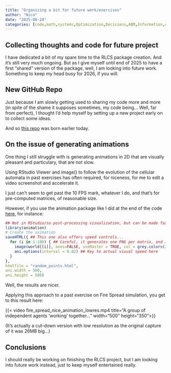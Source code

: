 ```yaml
---
title: "Organizing a bit for future work/exercises"
author: "Nico"
date: "2025-08-24"
categories: [code,math,systems,Optimization,Decisions,ABM,Information,complexity]
---
```


## Collecting thoughts and code for future project

I have dedicated a bit of my spare time to the RLCS package creation. And it's still very much ongoing. But as I give myself until end of 2025 to have a first "shared" version of the package, well, I am looking into future work. Something to keep my head busy for 2026, if you will.

## New GitHub Repo

Just because I am slowly getting used to sharing my code more and more (in spite of the shame it supposes sometimes, my code being... Well, far from perfect), I thought I'd help myself by setting up a new project early on to collect some ideas.

And so [this repo](https://github.com/kaizen-R/complex_systems_studies) was born earlier today.

## On the issue of generating animations

One thing I still struggle with is generating animations in 2D that are visually pleasant and particulary, that are not slow.

Using RStudio Viewer and image() to follow the evolution of the cellular automata in past exercises has often required, for niceness, for me to edit a video screenshot and accelerate it.

I just can't seem to get past the 10 FPS mark, whatever I do, and that's for pre-computed matrices, of reasonable size.

However, if you use the animation package like I did at the end of the code [here](https://github.com/kaizen-R/complex_systems_studies/blob/main/plotting_matrices/speed_tests_v001.R), for instance:

``` r
## Not in RStudio/so post-processing visualization, but can be made fast:
library(animation)
# Create the animation
saveHTML({ ## This one also offers speed controls...
  for (i in 1:100) { ## Careful, it generates one PNG per matrix, and JS/CSS/HTML stuff...
    image(world[[i]], axes=FALSE, useRaster = TRUE, col = grey.colors(256))
    ani.options(interval = 0.02) ## Key to actual visual speed here
  }
},
htmlfile = "random_points.html",
ani.width = 500,
ani.height = 500)
```

Well, the results are nicer.

Applying this approach to a past exercise on Fire Spread simulation, you get to this result here:

{{< video fire_spread_nice_animation_lowres.mp4 title="A group of independent agents 'working' together..." width="500" height="350">}}

(It's actually a cut-down version with low resolution as the original capture of it was 26MB big...)

## Conclusions

I should really be working on finishing the RLCS project, but I am looking into future work instead, just to keep myself entertained really.
